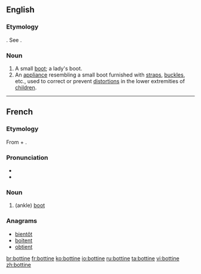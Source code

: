 ==English==

===Etymology===
{{etyl|fr}}. See {{term|boot|lang=en||type of footwear}}.

===Noun===
{{en-noun}}

# A small [[boot]]; a lady's boot.
# An [[appliance]] resembling a small boot furnished with [[strap]]s, [[buckle]]s, etc., used to correct or prevent [[distortion]]s in the lower extremities of [[child]]ren.
#: {{rfquotek|Dunglison}}

{{Webster 1913}}

----

==French==

===Etymology===
From {{term|botte}} + {{term|-ine}}.

===Pronunciation===
* {{IPA|/bɔtin/|lang=fr}}
* {{audio|Fr-bottine.ogg|Audio}}

===Noun===
{{fr-noun|f}}

# (ankle) [[boot]]

===Anagrams===
* [[bientôt#French|bientôt]]
* [[boitent#French|boitent]]
* [[obtient#French|obtient]]

[[br:bottine]]
[[fr:bottine]]
[[ko:bottine]]
[[io:bottine]]
[[ru:bottine]]
[[ta:bottine]]
[[vi:bottine]]
[[zh:bottine]]